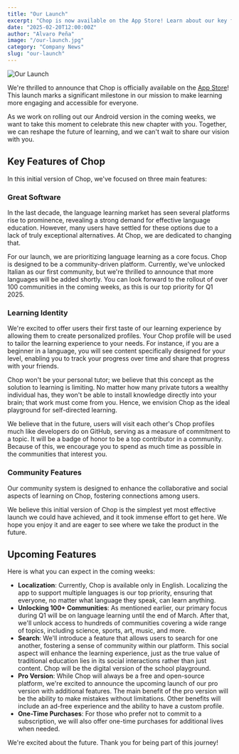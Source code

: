 ```yaml
---
title: "Our Launch"
excerpt: "Chop is now available on the App Store! Learn about our key features and upcoming plans"
date: "2025-02-20T12:00:00Z"
author: "Alvaro Peña"
image: "/our-launch.jpg"
category: "Company News"
slug: "our-launch"
---
```



<Image
  src="/our-launch.jpg"
  alt="Our Launch"
  width={1200}
  height={630}
  className="rounded-lg"
  priority
/>

We're thrilled to announce that Chop is officially available on the [App Store](https://apps.apple.com/us/app/chop-ai/id6739903784)! This launch marks a significant milestone in our mission to make learning more engaging and accessible for everyone.

As we work on rolling out our Android version in the coming weeks, we want to take this moment to celebrate this new chapter with you. Together, we can reshape the future of learning, and we can't wait to share our vision with you.

## Key Features of Chop

In this initial version of Chop, we've focused on three main features:

### Great Software

In the last decade, the language learning market has seen several platforms rise to prominence, revealing a strong demand for effective language education. However, many users have settled for these options due to a lack of truly exceptional alternatives. At Chop, we are dedicated to changing that.

For our launch, we are prioritizing language learning as a core focus. Chop is designed to be a community-driven platform. Currently, we've unlocked Italian as our first community, but we're thrilled to announce that more languages will be added shortly. You can look forward to the rollout of over 100 communities in the coming weeks, as this is our top priority for Q1 2025.

### Learning Identity

We're excited to offer users their first taste of our learning experience by allowing them to create personalized profiles. Your Chop profile will be used to tailor the learning experience to your needs. For instance, if you are a beginner in a language, you will see content specifically designed for your level, enabling you to track your progress over time and share that progress with your friends.

Chop won't be your personal tutor; we believe that this concept as the solution to learning is limiting. No matter how many private tutors a wealthy individual has, they won't be able to install knowledge directly into your brain; that work must come from you. Hence, we envision Chop as the ideal playground for self-directed learning.

We believe that in the future, users will visit each other's Chop profiles much like developers do on GitHub, serving as a measure of commitment to a topic. It will be a badge of honor to be a top contributor in a community. Because of this, we encourage you to spend as much time as possible in the communities that interest you.

### Community Features

Our community system is designed to enhance the collaborative and social aspects of learning on Chop, fostering connections among users.

We believe this initial version of Chop is the simplest yet most effective launch we could have achieved, and it took immense effort to get here. We hope you enjoy it and are eager to see where we take the product in the future.

## Upcoming Features

Here is what you can expect in the coming weeks:

* **Localization**: Currently, Chop is available only in English. Localizing the app to support multiple languages is our top priority, ensuring that everyone, no matter what language they speak, can learn anything.
* **Unlocking 100+ Communities**: As mentioned earlier, our primary focus during Q1 will be on language learning until the end of March. After that, we'll unlock access to hundreds of communities covering a wide range of topics, including science, sports, art, music, and more.
* **Search**: We'll introduce a feature that allows users to search for one another, fostering a sense of community within our platform. This social aspect will enhance the learning experience, just as the true value of traditional education lies in its social interactions rather than just content. Chop will be the digital version of the school playground.
* **Pro Version**: While Chop will always be a free and open-source platform, we're excited to announce the upcoming launch of our pro version with additional features. The main benefit of the pro version will be the ability to make mistakes without limitations. Other benefits will include an ad-free experience and the ability to have a custom profile.
* **One-Time Purchases**: For those who prefer not to commit to a subscription, we will also offer one-time purchases for additional lives when needed.

We're excited about the future. Thank you for being part of this journey!
